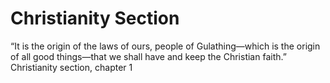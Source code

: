 # Christianity Section

“It is the origin of the laws of ours, people of Gulathing—which is the origin of all good things—that we shall have and keep the Christian faith.”
Christianity section, chapter 1